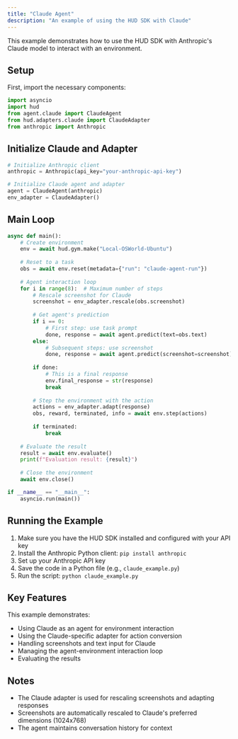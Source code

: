 ```yaml
---
title: "Claude Agent"
description: "An example of using the HUD SDK with Claude"
---
```


This example demonstrates how to use the HUD SDK with Anthropic's Claude model to interact with an environment.

## Setup

First, import the necessary components:

```python
import asyncio
import hud
from agent.claude import ClaudeAgent
from hud.adapters.claude import ClaudeAdapter
from anthropic import Anthropic
```

## Initialize Claude and Adapter

```python
# Initialize Anthropic client
anthropic = Anthropic(api_key="your-anthropic-api-key")

# Initialize Claude agent and adapter
agent = ClaudeAgent(anthropic)
env_adapter = ClaudeAdapter()
```

## Main Loop

```python
async def main():
    # Create environment
    env = await hud.gym.make("Local-OSWorld-Ubuntu")
    
    # Reset to a task
    obs = await env.reset(metadata={"run": "claude-agent-run"})
    
    # Agent interaction loop
    for i in range(8):  # Maximum number of steps
        # Rescale screenshot for Claude
        screenshot = env_adapter.rescale(obs.screenshot)
        
        # Get agent's prediction
        if i == 0:
            # First step: use task prompt
            done, response = await agent.predict(text=obs.text)
        else:
            # Subsequent steps: use screenshot
            done, response = await agent.predict(screenshot=screenshot)
        
        if done:
            # This is a final response
            env.final_response = str(response)
            break
        
        # Step the environment with the action
        actions = env_adapter.adapt(response)
        obs, reward, terminated, info = await env.step(actions)
        
        if terminated:
            break
    
    # Evaluate the result
    result = await env.evaluate()
    print(f"Evaluation result: {result}")
    
    # Close the environment
    await env.close()

if __name__ == "__main__":
    asyncio.run(main())
```

## Running the Example

1. Make sure you have the HUD SDK installed and configured with your API key
2. Install the Anthropic Python client: `pip install anthropic`
3. Set up your Anthropic API key
4. Save the code in a Python file (e.g., `claude_example.py`)
5. Run the script: `python claude_example.py`

## Key Features

This example demonstrates:
- Using Claude as an agent for environment interaction
- Using the Claude-specific adapter for action conversion
- Handling screenshots and text input for Claude
- Managing the agent-environment interaction loop
- Evaluating the results

## Notes

- The Claude adapter is used for rescaling screenshots and adapting responses
- Screenshots are automatically rescaled to Claude's preferred dimensions (1024x768)
- The agent maintains conversation history for context 